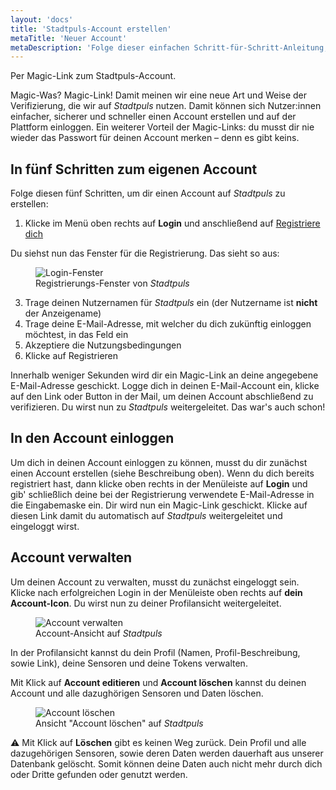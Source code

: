 ```yaml
---
layout: 'docs'
title: 'Stadtpuls-Account erstellen'
metaTitle: 'Neuer Account'
metaDescription: 'Folge dieser einfachen Schritt-für-Schritt-Anleitung, um einen Account auf Stadtpuls anzulegen.'
---
```

  
<p className="lead">
  Per Magic-Link zum Stadtpuls-Account.
</p>

Magic-Was? Magic-Link! Damit meinen wir eine neue Art und Weise der Verifizierung, die wir auf *Stadtpuls* nutzen. Damit können sich Nutzer:innen einfacher, sicherer und schneller einen Account erstellen und auf der Plattform einloggen.
Ein weiterer Vorteil der Magic-Links: du musst dir nie wieder das Passwort für deinen Account merken – denn es gibt keins.

## In fünf Schritten zum eigenen Account
Folge diesen fünf Schritten, um dir einen Account auf *Stadtpuls* zu erstellen:

1. Klicke im Menü oben rechts auf **Login** und anschließend auf <u>Registriere dich</u>

Du siehst nun das Fenster für die Registrierung. Das sieht so aus:
<figure>
  <img style={{maxHeight: 400}}
    src="/images/accountNew.png"
    alt="Login-Fenster"
  />
  <figcaption>
    Registrierungs-Fenster von <em>Stadtpuls</em>
  </figcaption>
</figure>

3. Trage deinen Nutzernamen für *Stadtpuls* ein (der Nutzername ist **nicht** der Anzeigename)
4. Trage deine E-Mail-Adresse, mit welcher du dich zukünftig einloggen möchtest, in das Feld ein 
5. Akzeptiere die Nutzungsbedingungen
6. Klicke auf Registrieren

Innerhalb weniger Sekunden wird dir ein Magic-Link an deine angegebene E-Mail-Adresse geschickt.
Logge dich in deinen E-Mail-Account ein, klicke auf den Link oder Button in der Mail, um deinen Account abschließend zu verifizieren. Du wirst nun zu *Stadtpuls* weitergeleitet.
Das war's auch schon! 

## In den Account einloggen
Um dich in deinen Account einloggen zu können, musst du dir zunächst einen Account erstellen (siehe Beschreibung oben). 
Wenn du dich bereits registriert hast, dann klicke oben rechts in der Menüleiste auf **Login** und gib' schließlich deine bei der Registrierung verwendete E-Mail-Adresse in die Eingabemaske ein. Dir wird nun ein Magic-Link geschickt. Klicke auf diesen Link damit du automatisch auf *Stadtpuls* weitergeleitet und eingeloggt wirst.

## Account verwalten
Um deinen Account zu verwalten, musst du zunächst eingeloggt sein. Klicke nach erfolgreichen Login in der Menüleiste oben rechts auf **dein Account-Icon**. Du wirst nun zu deiner Profilansicht weitergeleitet.
<figure>
  <img style={{maxHeight: 400}}
    src="/images/accountUpdate.png"
    alt="Account verwalten"
  />
  <figcaption>
    Account-Ansicht auf <em>Stadtpuls</em>
  </figcaption>
</figure>

In der Profilansicht kannst du dein Profil (Namen, Profil-Beschreibung, sowie Link), deine Sensoren und deine Tokens verwalten.

Mit Klick auf **Account editieren** und **Account löschen** kannst du deinen Account und alle dazughörigen Sensoren und Daten löschen.
<figure>
  <img style={{maxHeight: 400}}
    src="/images/accountDelete.png"
    alt="Account löschen"
  />
  <figcaption>
    Ansicht "Account löschen" auf <em>Stadtpuls</em>
  </figcaption>
</figure>

&#x26a0; Mit Klick auf **Löschen** gibt es keinen Weg zurück. Dein Profil und alle dazugehörigen Sensoren, sowie deren Daten werden dauerhaft aus unserer Datenbank gelöscht. Somit können deine Daten auch nicht mehr durch dich oder Dritte gefunden oder genutzt werden.

